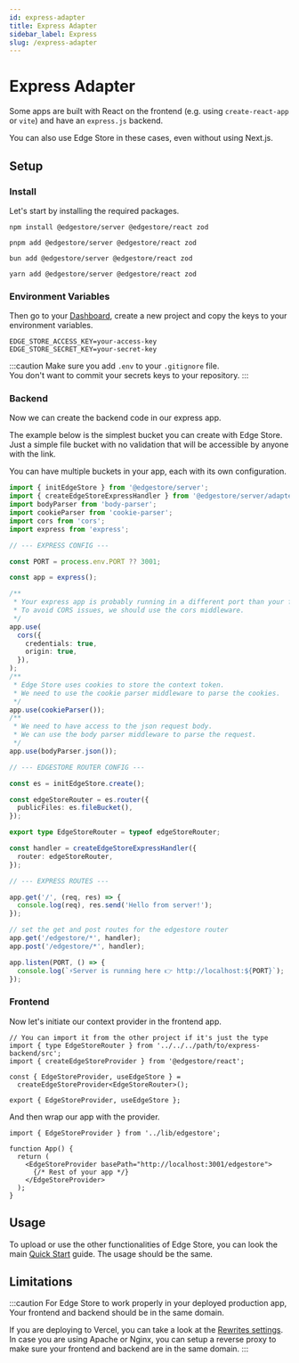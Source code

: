 ```yaml
---
id: express-adapter
title: Express Adapter
sidebar_label: Express
slug: /express-adapter
---
```



# Express Adapter

Some apps are built with React on the frontend (e.g. using `create-react-app` or `vite`) and have an `express.js` backend.

You can also use Edge Store in these cases, even without using Next.js.

## Setup

### Install

Let's start by installing the required packages.

<Tabs>
<TabItem value="npm" label="npm">

```shell
npm install @edgestore/server @edgestore/react zod
```

</TabItem>
<TabItem value="pnpm" label="pnpm">

```shell
pnpm add @edgestore/server @edgestore/react zod
```

</TabItem>
<TabItem value="bun" label="bun">

```shell
bun add @edgestore/server @edgestore/react zod
```

</TabItem>
<TabItem value="yarn" label="yarn">

```shell
yarn add @edgestore/server @edgestore/react zod
```

</TabItem>
</Tabs>

### Environment Variables

Then go to your [Dashboard](https://dashboard.edgestore.dev), create a new project and copy the keys to your environment variables.

```shell title=".env"
EDGE_STORE_ACCESS_KEY=your-access-key
EDGE_STORE_SECRET_KEY=your-secret-key
```

:::caution
Make sure you add `.env` to your `.gitignore` file. <br />
You don't want to commit your secrets keys to your repository.
:::

### Backend

Now we can create the backend code in our express app.

The example below is the simplest bucket you can create with Edge Store. Just a simple file bucket with no validation that will be accessible by anyone with the link.

You can have multiple buckets in your app, each with its own configuration.

```ts
import { initEdgeStore } from '@edgestore/server';
import { createEdgeStoreExpressHandler } from '@edgestore/server/adapters/express';
import bodyParser from 'body-parser';
import cookieParser from 'cookie-parser';
import cors from 'cors';
import express from 'express';

// --- EXPRESS CONFIG ---

const PORT = process.env.PORT ?? 3001;

const app = express();

/**
 * Your express app is probably running in a different port than your frontend app.
 * To avoid CORS issues, we should use the cors middleware.
 */
app.use(
  cors({
    credentials: true,
    origin: true,
  }),
);
/**
 * Edge Store uses cookies to store the context token.
 * We need to use the cookie parser middleware to parse the cookies.
 */
app.use(cookieParser());
/**
 * We need to have access to the json request body.
 * We can use the body parser middleware to parse the request.
 */
app.use(bodyParser.json());

// --- EDGESTORE ROUTER CONFIG ---

const es = initEdgeStore.create();

const edgeStoreRouter = es.router({
  publicFiles: es.fileBucket(),
});

export type EdgeStoreRouter = typeof edgeStoreRouter;

const handler = createEdgeStoreExpressHandler({
  router: edgeStoreRouter,
});

// --- EXPRESS ROUTES ---

app.get('/', (req, res) => {
  console.log(req), res.send('Hello from server!');
});

// set the get and post routes for the edgestore router
app.get('/edgestore/*', handler);
app.post('/edgestore/*', handler);

app.listen(PORT, () => {
  console.log(`⚡Server is running here 👉 http://localhost:${PORT}`);
});
```

### Frontend

Now let's initiate our context provider in the frontend app.

```tsx title="src/lib/edgestore.ts"
// You can import it from the other project if it's just the type
import { type EdgeStoreRouter } from '../../../path/to/express-backend/src';
import { createEdgeStoreProvider } from '@edgestore/react';

const { EdgeStoreProvider, useEdgeStore } =
  createEdgeStoreProvider<EdgeStoreRouter>();

export { EdgeStoreProvider, useEdgeStore };
```

And then wrap our app with the provider.

```tsx {0, 4, 6} title="src/App.tsx"
import { EdgeStoreProvider } from '../lib/edgestore';

function App() {
  return (
    <EdgeStoreProvider basePath="http://localhost:3001/edgestore">
      {/* Rest of your app */}
    </EdgeStoreProvider>
  );
}
```

## Usage

To upload or use the other functionalities of Edge Store, you can look the main [Quick Start](../main/quick-start.mdx) guide. The usage should be the same.

## Limitations

:::caution
For Edge Store to work properly in your deployed production app, Your frontend and backend should be in the same domain.

If you are deploying to Vercel, you can take a look at the [Rewrites settings](https://vercel.com/docs/edge-network/rewrites). In case you are using Apache or Nginx, you can setup a reverse proxy to make sure your frontend and backend are in the same domain.
:::
